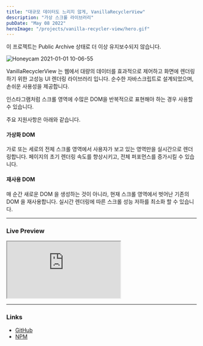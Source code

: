 ```yaml
---
title: "대규모 데이터도 느리지 않게, VanillaRecyclerView"
description: "가상 스크롤 라이브러리"
pubDate: "May 08 2022"
heroImage: "/projects/vanilla-recycler-view/hero.gif"
---
```



<Warning>
  이 프로젝트는 Public Archive 상태로 더 이상 유지보수되지 않습니다.
</Warning>

![Honeycam 2021-01-01 10-06-55](https://user-images.githubusercontent.com/51369962/103431777-0f542c00-4c19-11eb-8148-269f7e62a491.gif)

VanillaRecyclerView 는 웹에서 대량의 데이터를 효과적으로 제어하고 화면에 렌더링하기 위한 고성능 UI 렌더링 라이브러리 입니다. 순수한 자바스크립트로 설계되었으며, 손쉬운 사용성을 제공합니다. 

인스타그램처럼 스크롤 영역에 수많은 DOM을 반복적으로 표현해야 하는 경우 사용할 수 있습니다.

주요 지원사항은 아래와 같습니다.

#### 가상화 DOM

가로 또는 세로의 전체 스크롤 영역에서 사용자가 보고 있는 영역만을 실시간으로 렌더링합니다. 페이지의 초기 렌더링 속도를 향상시키고, 전체 퍼포먼스를 증가시킬 수 있습니다.

#### 재사용 DOM

매 순간 새로운 DOM 을 생성하는 것이 아니라, 현재 스크롤 영역에서 벗어난 기존의 DOM 을 재사용합니다. 실시간 렌더링에 따른 스크롤 성능 저하를 최소화 할 수 있습니다.

---

### Live Preview

<Windows>
  <iframe
    className="tw-w-full"
    style={{ height: "500px" }}
    src="https://vanilla-recycler-view-typescript-example.stackblitz.io"
  ></iframe>
</Windows>

---

### Links

- [GitHub](https://github.com/winetree94/VanillaRecyclerView)
- [NPM](https://www.npmjs.com/package/vanilla-recycler-view)
